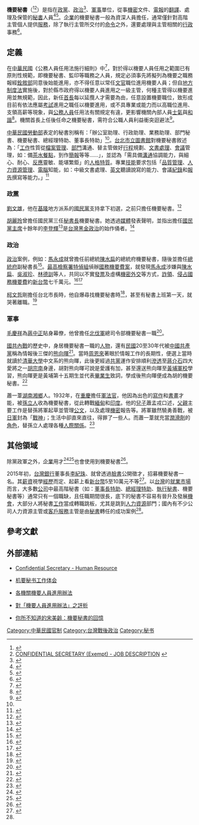 '''機要秘書'''（{{lang-en|'''Confidential Secretary'''}}<ref>{{Cite web |url=http://www.ask.com/business-finance/confidential-secretary-7f814a57e2c3b889 |title=What is a confidential secretary? |access-date=2015-01-27 |archive-date=2016-06-04 |archive-url=https://web.archive.org/web/20160604193254/http://www.ask.com/business-finance/confidential-secretary-7f814a57e2c3b889 |dead-url=no }}</ref><ref>[http://www.posabilities.ca/wp-content/uploads/2011/08/Exempt-Confidential-Secretary-August-2011-Final.pdf CONFIDENTIAL SECRETARY (Exempt) - JOB DESCRIPTION] {{webarchive|url=https://web.archive.org/web/20150128132557/http://www.posabilities.ca/wp-content/uploads/2011/08/Exempt-Confidential-Secretary-August-2011-Final.pdf |date=2015-01-28 }}</ref>）是指在[[政黨|政黨]]、[[政治|政治]]<ref>{{Cite web |url = http://www.hakka.gov.tw/ct.asp?xItem=32001&ctNode=1640&mp=1 |title = 機要秘書 |author =  |date =  |publisher = 中華民國客家委員會 |language = zh-tw |accessdate = 2015-01-26 |quote = [[海陸客家話|海陸]]例句：吾叔做鎮長个機要秘書，逐日都愛處理當多重要个公事。（詞義：我叔叔當鎮長的機要秘書，每天都要處理很多重要的公事。） |archive-url = https://web.archive.org/web/20150924025435/http://www.hakka.gov.tw/ct.asp?xItem=32001&ctNode=1640&mp=1 |archive-date = 2015-09-24 |dead-url = yes }}</ref>、[[軍事|軍事]]單位，從事[[機密|機密]]文件、[[電報|電報]]的[[翻譯|翻譯]]、處理及保管的[[秘書|秘書]]人員<ref>{{Cite web |url = http://www.cfu100.com/ms/view.asp?id=7218 |title = 秘书的种类 |author =  |date = 2013-05-01 |publisher = 創富學校 |language = zh-cn |accessdate = 2015-01-26 |quote = 机要秘书常包括译电员、机要保密员等。 |archive-url = https://web.archive.org/web/20160304132247/http://www.cfu100.com/ms/view.asp?id=7218 |archive-date = 2016-03-04 |dead-url = yes }}</ref><ref>{{Cite web |url = http://xh.5156edu.com/html5/261125.html |title = 機要秘書解釋和意思 |author =  |date =  |publisher = 在線新華字典 |language = zh-cn |accessdate = 2015-01-27 |quote = 掌管和处理机要文件的秘书。 |archive-date = 2020-01-18 |archive-url = https://web.archive.org/web/20200118041057/http://xh.5156edu.com/html5/261125.html |dead-url = no }}</ref>。[[企業|企業]]的機要秘書一般為資深人員擔任，通常僅針對高階主管個人提供[[服務|服務]]，除了執行主管所交付的[[命令|命令]]之外，還要處理與主管相關的[[行政|行政]]事務<ref name="秘書">{{Cite web |url = http://www.mol.gov.tw/upload/cht/attachment/BC28.PDF |title = 秘書 |author = 行政院勞工委員會 |date = 2013年 |publisher = 中華民國勞動部 |language = zh-tw |accessdate = 2015-01-27 |quote =  |deadurl = yes |archiveurl = https://web.archive.org/web/20150128132741/http://www.mol.gov.tw/upload/cht/attachment/BC28.PDF |archivedate = 2015-01-28 }}</ref>。

== 定義 ==
在[[中華民國|中華民國]]《公務人員任用法施行細則》中<ref>{{Cite web |url = http://nljh.tyc.edu.tw/law28.htm |title = 公務人員任用法施行細則 |author =  |date =  |publisher =  |language = zh-tw |accessdate = 2015-01-27 |quote = 第九條本法第十一條第一項所稱「辦理機要人員」，指擔任機要秘書及監印等職務 |archive-date = 2016-03-05 |archive-url = https://web.archive.org/web/20160305183224/http://nljh.tyc.edu.tw/law28.htm |dead-url = no }}</ref>，對於得以機要人員任用之範圍已有原則性規範，即機要秘書、監印等職務之人員，規定必須事先將擬列為機要之職務報經[[銓敘部|銓敘部]]同意後始能進用，亦不得任意以常任[[文官|文官]]職位進用機要人員；但自[[地方制度法|地方制度法]]實施後，對於縣市政府得以機要人員進用之一級主管，何種主管得以機要進用並無規範，因此，新任[[首長|首長]]每以延攬人才需要為由，任意設置機要職位，致形成目前有依法應屬[[考試|考試]]進用之職任以機要進用，或不具專業或能力而以高職位進用、支領高薪等現象，與[[公務人員|公務人員]]任用法有關規定有違，更影響機關內部人員[[士氣|士氣]]與[[和諧|和諧]]<ref>{{Cite web |url = http://old.npf.org.tw/PUBLICATION/CL/089/P/CL-P-089-009.HTM |title = 機要人員進用確有規範之必要 |author = 許毓圃 |date = 2000-12-16 |publisher = 財團法人國家政策基金會 |language = zh-tw |accessdate = 2015-01-27 |quote = 日前報載立法院法制委員會擬提案修正公務人員任用法，就機要人員進用所任之職等範圍及各職等應具之資格條件，授權由考試院定之。此一作法既能兼顧現實解決爭議，又能適應機關用人需要，我們誠盼朝野諸公能本諸建立公平、公正的文官體制與制度的永續發展，共同支持此一良法美意早日實現。 |deadurl = yes |archiveurl = https://web.archive.org/web/20150128112622/http://old.npf.org.tw/PUBLICATION/CL/089/P/CL-P-089-009.HTM |archivedate = 2015-01-28 }}</ref>。機關首長上任後任命之機要秘書，需符合公職人員利益衝突迴避法<ref>{{Cite web |url = http://www.aac.moj.gov.tw/ct.asp?xItem=240823&ctNode=36740&mp=289 |title = 機關首長上任後任命之機要秘書，嗣後成為二親等姻親，如繼續任用是否違反公職人員利益衝突迴避法疑義乙案(0980017441) |author =  |date = 2009-06-16 |publisher = 法務部 |language = zh-tw |accessdate = 2015-01-27 |quote = 按公職人員知有利益衝突者，應即自行迴避，並由職務代理人執行之，違反者處新台幣100萬元以上500萬元以下罰鍰；所稱利益衝突，指公職人員執行職務時，得因其作為或不作為，直接或間接使本人或其關係人獲取利益者，本法第5條、第6條、第10條及第16條定有明文。次按機關首長於任用機要秘書時，2人既無親屬關係，則任用時不受公務人員任用法第26條第1項規定有關迴避任用之限制，嗣該機要秘書與機關首長之妹結婚，而使2人成為二親等姻親，參酌公務人員任用法第26條第2項立法意旨，該機要秘書非不得繼續任職至機關首長離職為止，銓敘部98年4月27日部法二字第0983053589號函足供參照。 |archive-date = 2016-03-15 |archive-url = https://web.archive.org/web/20160315041319/http://www.aac.moj.gov.tw/ct.asp?xItem=240823&ctNode=36740&mp=289 |dead-url = no }}</ref>。

[[中華民國勞動部|中華民國勞動部]]表定的秘書別稱有：「辦公室助理、行政助理、業務助理、部門秘書、機要秘書、總經理特助、董事長特助」<ref name="秘書" />。[[台北市立圖書館|台北市立圖書館]]對機要秘書敘述為：「[[工作|工作]]性質從[[檔案管理|檔案管理]]、[[部門|部門]]溝通、替主管做好[[行程|行程]]規劃、[[文書處理|文書處理]]、[[會議|會議]]管理，如：備[[茶水|茶水]][[餐點|餐點]]，到作[[簡報|簡報]]等等……」，並認為「需具備[[溝通|溝通]]協調能力，與細心、耐心、[[反應|反應]]靈敏、能堪繁鉅」的[[人格特質|人格特質]]。專業[[技能|技能]]要求包括「[[品質管理|品質管理]]、[[人力資源管理|人力資源管理]]、[[電腦|電腦]]知能，如：中級文書處理、[[英文|英文]]聽讀說寫的能力、會議[[紀錄|紀錄]]和[[報告|報告]]撰寫等能力。」<ref>{{Cite web |url = http://kids.tpml.edu.tw/sp.asp?xdurl=DR/library03_1.asp&id=16180&mp=100 |title = 請問機要秘書是怎樣的工作性質？須具備哪些人格特質與專業技能？ |author =  |date =  |publisher = 台北市立圖書館 |language = zh-tw |accessdate = 2015-01-26 |quote =  |archive-date = 2020-04-28 |archive-url = https://web.archive.org/web/20200428074215/http://kids.tpml.edu.tw/sp.asp?xdurl=DR%2Flibrary03_1.asp&id=16180&mp=100 |dead-url = no }}</ref>

=== 政黨 ===
[[劉文雄_(基隆市)|劉文雄]]，他在[[基隆|基隆]]地方派系的[[國民黨|國民黨]]支持拿下初選，之前只擔任機要秘書。<ref>{{Cite web |url = http://www.rcnda.nccu.edu.tw/ykkao/download/course/1/interview/1.pdf |title = 地方派系的政黨支持變遷模式之研究---以基隆市個案為例 |author =  |date =  |publisher =  |language = zh-tw |accessdate = 2015-01-27 |quote = 我了不起只有一個機要秘書的背景。張市長非常保守，甚至反對我出來競選，當時有個初選，是[[關中|關中]]先生主持，那次讓很多人有出頭的機會，我就是在那次初選拿到第一名，跟那時候本來已經預備提名的市議員王翔鐘，後來相差 305票。 |archive-date = 2016-03-04 |archive-url = https://web.archive.org/web/20160304091145/http://www.rcnda.nccu.edu.tw/ykkao/download/course/1/interview/1.pdf |dead-url = no }}</ref>

[[胡麗玲|胡麗玲]]曾擔任國民黨三任[[秘書長|秘書長]]機要秘書。她透過[[媒體|媒體]]發表聲明，並指出擔任[[國民黨主席|國民黨主席]]十餘年的[[李登輝|李登輝]]<ref>{{Cite web |url = http://www.cw.com.tw/article/article.action?id=5019476 |title = 終結黑金政治！前總統李登輝遭起訴 |author = 經濟學人 |date = 2011-07-12 |publisher = 天下雜誌 |language = zh-tw |accessdate = 2014-01-27 |quote = 檢方指出，李登輝於1994年秘密計畫貢獻1050萬給某國外政黨，推測應該就是南非的非洲民族議會黨。而在該筆資金歸還之時，只剩不到300萬美元。 |archive-date = 2020-04-28 |archive-url = https://web.archive.org/web/20200428074225/https://www.cw.com.tw/article/article.action?id=5019476 |dead-url = no }}</ref>是[[台灣黑金政治|台灣黑金政治]]的始作俑者。<ref>{{cite news |language = zh-cn |author = 佐林 |coauthors = 中国台湾网 |url = http://news.xinhuanet.com/taiwan/2004-03/10/content_1356297.htm |title = 前机要秘书爆料：黑金 你的名字叫李登辉 |publisher = 新華網 |pages =  |date = 2004-03-10 |accessdate = 2015-01-27 |archive-date = 2009-03-31 |archive-url = https://web.archive.org/web/20090331174814/http://news.xinhuanet.com/taiwan/2004-03/10/content_1356297.htm |dead-url = no }}</ref>

=== 政治 ===
{{see also|國務機要費案|中華民國首長特別費事件}}

[[政治|政治]]案例，例如：[[馬永成_(台灣)|馬永成]]就曾擔任前總統[[陳水扁|陳水扁]]的總統府機要秘書，隨後並擔任[[總統府|總統府]]副秘書長<ref>{{cite news |language = zh-tw |author = 范正祥、邱燕玲 |coauthors =  |url = http://news.ltn.com.tw/news/politics/paper/1166 |title = 馬永成 接總統府副秘書長 |publisher = 自由時報 |pages =  |date = 2005-02-02 |accessdate = 2015-01-27 |archive-date = 2019-06-19 |archive-url = https://web.archive.org/web/20190619043156/https://news.ltn.com.tw/news/politics/paper/1166 |dead-url = no }}</ref>。[[最高檢察署|最高檢察署]][[特偵組|特偵組]]偵辦[[國務機要費案|國務機要費案]]，就發現[[馬永成|馬永成]]涉嫌與[[陳水扁|陳水扁]]、[[吳淑珍|吳淑珍]]、[[林德訓|林德訓]]等人，共同以不實[[發票|發票]]及虛構[[機密|機密]][[外交|外交]]等方式，[[詐領|詐領]]、[[偷竊|侵占]][[國務機要費|國務機要費]]約[[新台幣|新台幣]]七千萬元。<ref>{{Cite web |url=http://www.epochtimes.com/b5/8/11/5/n2319770.htm |title=國務機要費案／列貪污被告 馬永成收押  |access-date=2015-01-27 |archive-date=2020-04-28 |archive-url=https://web.archive.org/web/20200428074239/https://www.epochtimes.com/b5/8/11/5/n2319770.htm |dead-url=no }}</ref><ref>{{cite news|language =zh-tw|author =聯合晚報|coauthors =|url =http://mag.udn.com/mag/abian/storypage.jsp?f_ART_ID=46154|title =國務機要費案話說從頭|publisher =聯合新聞網|pages =|date =2008-05-19|accessdate =2015-01-27|deadurl =yes|archiveurl =https://web.archive.org/web/20131213101550/http://mag.udn.com/mag/abian/storypage.jsp?f_ART_ID=46154|archivedate =2013-12-13}}</ref>

[[柯文哲|柯文哲]]剛擔任台北市長時，他自爆尋找機要秘書時<ref>{{Cite web |url = http://www.thenewslens.com/post/107657/ |title = 柯市長找秘書》或許該找的不是「一個能存活下來的人」 |author = 羊正鈺 |date = 2014-12-31 |publisher = [[關鍵評論網|關鍵評論網]] |language = zh-tw |accessdate = 2015-01-27 |quote = 首長會配有5個「機要人員」的缺可以運用，而前述所提到的內部找人、公家單位借調的人都不算在這5個機要人員的名額內。（市長在市府內的機要名額是5個。但市府下面的一級機關首長最多可以有2個。）而且這個「機要秘書」其實就可以找私人企業的人才，進入市政府後會用換算年資的方式給予該員符合年資的公務員薪資。 |archive-date = 2016-05-05 |archive-url = https://web.archive.org/web/20160505135040/http://www.thenewslens.com/post/107657/ |dead-url = no }}</ref>，甚至有秘書上班第一天，就哭著離職。<ref>{{cite news |language = zh-tw |author = 高詩琴 |coauthors =  |url = http://udn.com/NEWS/NATIONAL/NATS3/9155539.shtml |title = 柯文哲自爆：秘書上班第1天 就哭著辭職 |publisher = 聯合新聞網 |pages =  |date = 2014-12-28 |accessdate = 2015-01-27 |archive-date = 2014-12-29 |archive-url = https://web.archive.org/web/20141229224259/http://udn.com/NEWS/NATIONAL/NATS3/9155539.shtml |dead-url = no }}</ref>

=== 軍事 ===
[[毛慶祥|毛慶祥]]為[[蔣中正|蔣中正]]貼身幕僚，他曾擔任[[北伐軍|北伐軍]]總司令部機要秘書一職<ref>{{Cite web |url = http://www.quanxue.cn/ls_minguo/JiangShi/JiangShi45.html |title = 《蒋氏家族全传》2．人不亲土亲 |author = 朱小平、吴金良 |date =  |publisher = 勸學網 |language = zh-cn |accessdate = 2015-01-27 |quote = 蒋在留日期间，曾得到过毛颖甫的多次资助，以后蒋介石就提拔毛颖南的长子毛庆祥为北伐军总司令部机要秘书，后又升为军委会机要科长，成为蒋的亲信。毛颖甫本人…… |archive-date = 2012-05-26 |archive-url = https://web.archive.org/web/20120526112844/http://quanxue.cn/LS_MinGuo/JiangShi/JiangShi45.html |dead-url = no }}</ref>。

[[國共內戰|國共內戰]]的歷史中，身居機要秘書一職的[[人物|人物]]，還有[[中華民國|民國]]20至30年代被[[中國共產黨|中國共產黨]]稱為情報後三傑的[[熊向暉|熊向暉]]<ref>{{Cite web |url = http://cpc.people.com.cn/GB/85037/8541897.html |title = 胡宗南委任我当他的机要秘书 |author = 熊向晖　摘《我的情报与外交生涯》 |date =  |publisher = 中國共產黨新聞網 |language = zh-cn |accessdate = 2015-01-27 |quote = 如此这般，我就成了胡宗南的亲信助手——侍从副官、机要秘书。除处理文电和日常事务外，还有一项被胡认为别人不能代替的工作——为他起草讲话稿。胡经常到他主办的军政院校和所属部队作“精神讲话”。我起草的稿子短而精，尽是豪言壮语，最合他的口味。 |archive-date = 2020-04-28 |archive-url = https://web.archive.org/web/20200428074307/http://cpc.people.com.cn/GB/85037/8541897.html |dead-url = no }}</ref>。當時[[周恩來|周恩來]]著眼於情報工作的長期性，便選上當時就讀於[[清華大學|清華大學]]中文系的熊向暉，此後更經過[[共黨|共黨]]運作安排順利[[滲透|滲透]]至[[蔣介石|蔣介石]]四大愛將之一[[胡宗南|胡宗南]]身邊，胡對熊向暉可說是愛護有加，甚至還送熊向暉至[[黃埔軍校|黃埔軍校]]學習，熊向暉更是黃埔第十五期生並代表[[畢業生|畢業生]]致詞，學成後熊向暉便成為胡的機要秘書。<ref>{{Cite web |url = http://news.ltn.com.tw/news/opinion/paper/807526 |title = 〈自由廣場〉熊向暉與張顯耀 |author = 陳俊吉 |date = 2014-08-25 |publisher = 自由時報 |language = zh-tw |accessdate = 2015-01-27 |quote = 　 |archive-date = 2014-08-26 |archive-url = https://web.archive.org/web/20140826060916/http://news.ltn.com.tw/news/opinion/paper/807526 |dead-url = no }}</ref>

蕭一葦[[湖南|湖南]][[湘鄉|湘鄉]]人。1932年，在[[重慶|重慶]]擔任[[軍法官|軍法官]]，他因為出色的[[寫作|寫作]]和[[書畫|書畫]]才能，被[[孫立人|孫立人]]收為機要秘書，從此轉戰[[緬甸|緬甸]]和[[印度|印度]]。他的[[兒子|兒子]]蕭孟戎口述，[[父親|父親]]主要工作是替孫將軍起草並管理[[公文|公文]]，以及處理[[機密|機密]]報告等。將軍雖然驍勇善戰，被[[日軍|日軍]]封為「[[戰神|戰神]]」；生活中卻直來直往，得罪了一些人。而蕭一葦就充當[[潤滑劑|潤滑劑]]的[[角色|角色]]，替孫立人處理各種[[人際關係|人際關係]]。<ref>{{Cite web |url = http://www.worldjournal.com/view/full_weekly/25882944/article-%E6%A9%9F%E8%A6%81%E7%A7%98%E6%9B%B8%E8%95%AD%E4%B8%80%E8%91%A6-%E9%9A%A8%E5%AD%AB%E7%AB%8B%E4%BA%BA%E8%BD%89%E6%88%B0%E7%B7%AC%E5%8D%B0?instance=iNews |title = 《專題報導》機要秘書蕭一葦 隨孫立人轉戰緬印 |author = 張越 |date = 2014-10-12 |publisher = 世界新聞網 |language = zh-hk |accessdate = 2014-01-27 |quote = 蕭孟戎說，到台灣後，一家人住在用泥壘起來的房子裡多年，生活艱難。孫將軍也為蔣介石和黃埔系所猜忌，甚至遭軟禁多年，而父親因為多年擔任機要秘書，也無法倖免，不但受到監視，甚至威脅。他說，記得自己8歲左右時，有一天家裡吃飯，突然從房頂上掉下來一顆子彈，一家人嚇得不輕。後來蕭一葦轉到陸軍總部，給了一個有名無實的高級參謀職位，以後退役。 |archive-date = 2015-01-28 |archive-url = https://web.archive.org/web/20150128124606/http://www.worldjournal.com/view/full_weekly/25882944/article-%E6%A9%9F%E8%A6%81%E7%A7%98%E6%9B%B8%E8%95%AD%E4%B8%80%E8%91%A6-%E9%9A%A8%E5%AD%AB%E7%AB%8B%E4%BA%BA%E8%BD%89%E6%88%B0%E7%B7%AC%E5%8D%B0?instance=iNews |dead-url = yes }}</ref>

== 其他領域 ==
除黨政軍之外，[[企業|企業]]用才<ref>{{Cite web |url=http://www.me.ncku.edu.tw/tw/announcement/4-100 |title=2014鴻海科技集團徵才—總裁機要秘書數名,詳情如附件,請參考! |access-date=2015-01-27 |archive-date=2020-04-28 |archive-url=https://web.archive.org/web/20200428074322/http://www.me.ncku.edu.tw/tw/announcement/4-100 |dead-url=no }}</ref><ref>{{Cite web |url=http://www.liuxue86.com/a/341479.html |title=西安招聘西安西投置业有限公司机要秘书招聘消息 |access-date=2015-01-27 |archive-date=2016-03-04 |archive-url=https://web.archive.org/web/20160304220653/http://www.liuxue86.com/a/341479.html |dead-url=no }}</ref>也會使用到機要秘書<ref>{{Cite web |url=http://alumni.nutc.edu.tw/files/14-1046-18445,r547-1.php |title=新光金融控股股份有限公司副 董事長辦公室專案協理暨集團董事長機要秘書 林滄海先生 |access-date=2015-01-27 |archive-date=2021-01-16 |archive-url=https://web.archive.org/web/20210116004503/https://alumni.nutc.edu.tw/files/14-1046-18445,r547-1.php |dead-url=no }}</ref>。

2015年初，[[台灣銀行|台灣銀行]]董事長[[李紀珠|李紀珠]]、就曾透過[[臉書|臉書]]公開徵才，招募機要秘書一名。其[[薪資|薪資]]視學[[經歷|經歷]]而定、起薪上看[[新台幣|新台幣]]5至10萬元不等<ref>{{cite news |language = zh-tw |author = 1111人力銀行通訊社 |coauthors =  |url = http://www.ettoday.net/news/20150119/452530.htm |title = 台銀董事長徵機要秘書　待遇優薪上看100K |publisher = 東森新聞雲 |pages =  |date = 2015-01-19 |accessdate = 2015-01-27 |archive-date = 2020-04-28 |archive-url = https://web.archive.org/web/20200428074336/https://www.ettoday.net/news/20150119/452530.htm |dead-url = no }}</ref>。以[[台灣|台灣]]的[[就業市場|就業市場]]而言，大多數[[公司|公司]]中最高階秘書（如：[[董事長特助|董事長特助]]、[[總經理特助|總經理特助]]、[[執行秘書|執行秘書]]、機要秘書等）通常只有一個職缺，且任職期間很長，底下的秘書不容易有晉升及發展[[機會|機會]]，大部分人將秘書[[工作|工作]]當成轉職跳板，尤其是跳到[[人力資源|人力資源]]部門；國內有不少公司人力資源主管或[[客戶服務|客戶服務]]主管是由[[秘書|秘書]]轉任的成功案例<ref name="秘書" />。

== 參考文獻 ==
{{Reflist|2}}

== 外部連結 ==
*{{en}} [http://www.paterson.k12.nj.us/staff/job-descriptions/pdfs/4044%20-%20Confidential%20Secretary%20-%20Human%20Resources.pdf Confidential Secretary - Human Resource] {{Wayback|url=http://www.paterson.k12.nj.us/staff/job-descriptions/pdfs/4044%20-%20Confidential%20Secretary%20-%20Human%20Resources.pdf |date=20180329115551 }}
*{{zh-cn}} [http://xuewen.cnki.net/CJFD-YNYJ605.011.html 机要秘书工作体会] {{Wayback|url=http://xuewen.cnki.net/CJFD-YNYJ605.011.html |date=20200428074347 }}
*{{zh-tw}} [http://law.moj.gov.tw/LawClass/LawContent.aspx?pcode=S0020043 各機關機要人員進用辦法]
*{{zh-tw}} [https://web.archive.org/web/20150128112308/http://old.npf.org.tw/PUBLICATION/CL/091/CL-B-091-074.htm 對「機要人員進用辦法」之評析]
*{{zh-tw}} [http://www.books.com.tw/products/0010218670 你所不知道的宋美齡：機要秘書的回憶] {{Wayback|url=http://www.books.com.tw/products/0010218670 |date=20200428074359 }}

[[Category:中華民國官制|Category:中華民國官制]]
[[Category:台灣戰後政治|Category:台灣戰後政治]]
[[Category:秘书|Category:秘书]]